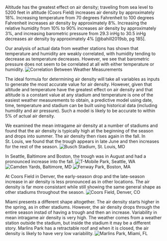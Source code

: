 Altitude has the greatest effect on air density; traveling from sea level to 5200 feet in altitude (Coors Field) increases air density by approximately 18%.  Increasing temperature from 70 degrees Fahrenheit to 100 degrees Fahrenheit increases air density by approximately 8%.  Increasing the relative humidity from 10% to 90% increases air density by approximately 3%, and increasing barometric pressure from 29.3 inHg to 30.5 inHg decreases air density by approximately 4% [@bahill2019sb, pg 185].

Our analysis of actual data from weather stations has shown that temperature and humidity are weakly correlated, with humidity tending to decrease as temperature decreases.  However, we see that barometric pressure does not seem to be correlated at all with either temperature or humidity.
![Correlation Between Weather Measurements](Pairs.png)


The ideal formula for determining air density will take all variables as inputs to generate the most accurate value for air density.  However, given that altitude and temperature have the greatest effect on air density and that altitude is a constant value at any stadium and temperature is one of the easiest weather measurements to obtain, a predictive model using date, time, temperature and stadium can be built using historical data (including humidity and air pressure).  Such a model is likely to be accurate to within 5% of actual air density.

We examined the mean intragame air density at a number of stadiums and found that the air density is typically high at the beginning of the season and drops into summer.  The air density then rises again in the fall.  In St. Louis, we found that the trough appears in late June and then increases for the rest of the season.
![Busch Stadium, St. Louis, MO](Average-Air-Density-StLouis.png)


In Seattle, Baltimore and Boston, the trough was in August and had a pronounced increase into the fall.
![T-Mobile Park, Seattle, WA](Average-Air-Density-Seattle.png)
![Camden Yards, Baltimore, MD](Average-Air-Density-Baltimore.png)
![Fenway Park, Boston, MA](Average-Air-Density-Boston.png)


At Coors Field in Denver, the early-season drop and the late-season increase in air density is less pronounced as in other locations.  The air density is far more consistant while still showing the same general shape as other stadiums throughout the season.
![Coors Field, Denver, CO](Average-Air-Density-Colorado.png)


Miami presents a different shape altogether.  The air density starts higher in the spring, as in other stadiums.  However, the air density drops through the entire season instad of having a trough and then an increase.  Variability in mean intragame air density is very high.  The weather comes from a weather station outside the stadium, but inside the stadium it may be a different story.  Marlins Park has a retractable roof and when it is closed, the air density is likely to have very low variability.
![Marlins Park, Miami, FL](Average-Air-Density-Miami.png)